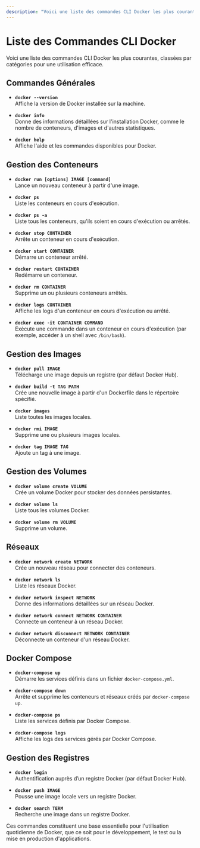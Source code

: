 ```yaml
---
description: "Voici une liste des commandes CLI Docker les plus courantes, classées par catégories pour une utilisation efficace."
---
```

# Liste des Commandes CLI Docker

Voici une liste des commandes CLI Docker les plus courantes, classées par catégories pour une utilisation efficace.

## **Commandes Générales**
- **`docker --version`**  
  Affiche la version de Docker installée sur la machine.

- **`docker info`**  
  Donne des informations détaillées sur l'installation Docker, comme le nombre de conteneurs, d'images et d'autres statistiques.

- **`docker help`**  
  Affiche l'aide et les commandes disponibles pour Docker.

## **Gestion des Conteneurs**
- **`docker run [options] IMAGE [command]`**  
  Lance un nouveau conteneur à partir d'une image.

- **`docker ps`**  
  Liste les conteneurs en cours d'exécution.

- **`docker ps -a`**  
  Liste tous les conteneurs, qu'ils soient en cours d'exécution ou arrêtés.

- **`docker stop CONTAINER`**  
  Arrête un conteneur en cours d'exécution.

- **`docker start CONTAINER`**  
  Démarre un conteneur arrêté.

- **`docker restart CONTAINER`**  
  Redémarre un conteneur.

- **`docker rm CONTAINER`**  
  Supprime un ou plusieurs conteneurs arrêtés.

- **`docker logs CONTAINER`**  
  Affiche les logs d'un conteneur en cours d'exécution ou arrêté.

- **`docker exec -it CONTAINER COMMAND`**  
  Exécute une commande dans un conteneur en cours d'exécution (par exemple, accéder à un shell avec `/bin/bash`).

## **Gestion des Images**
- **`docker pull IMAGE`**  
  Télécharge une image depuis un registre (par défaut Docker Hub).

- **`docker build -t TAG PATH`**  
  Crée une nouvelle image à partir d'un Dockerfile dans le répertoire spécifié.

- **`docker images`**  
  Liste toutes les images locales.

- **`docker rmi IMAGE`**  
  Supprime une ou plusieurs images locales.

- **`docker tag IMAGE TAG`**  
  Ajoute un tag à une image.

## **Gestion des Volumes**
- **`docker volume create VOLUME`**  
  Crée un volume Docker pour stocker des données persistantes.

- **`docker volume ls`**  
  Liste tous les volumes Docker.

- **`docker volume rm VOLUME`**  
  Supprime un volume.

## **Réseaux**
- **`docker network create NETWORK`**  
  Crée un nouveau réseau pour connecter des conteneurs.

- **`docker network ls`**  
  Liste les réseaux Docker.

- **`docker network inspect NETWORK`**  
  Donne des informations détaillées sur un réseau Docker.

- **`docker network connect NETWORK CONTAINER`**  
  Connecte un conteneur à un réseau Docker.

- **`docker network disconnect NETWORK CONTAINER`**  
  Déconnecte un conteneur d'un réseau Docker.

## **Docker Compose**
- **`docker-compose up`**  
  Démarre les services définis dans un fichier `docker-compose.yml`.

- **`docker-compose down`**  
  Arrête et supprime les conteneurs et réseaux créés par `docker-compose up`.

- **`docker-compose ps`**  
  Liste les services définis par Docker Compose.

- **`docker-compose logs`**  
  Affiche les logs des services gérés par Docker Compose.

## **Gestion des Registres**
- **`docker login`**  
  Authentification auprès d’un registre Docker (par défaut Docker Hub).

- **`docker push IMAGE`**  
  Pousse une image locale vers un registre Docker.

- **`docker search TERM`**  
  Recherche une image dans un registre Docker.

Ces commandes constituent une base essentielle pour l'utilisation quotidienne de Docker, que ce soit pour le développement, le test ou la mise en production d'applications.